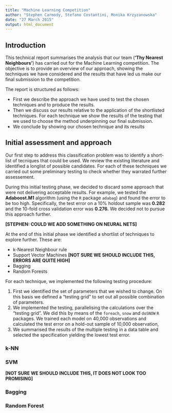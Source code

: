 ```yaml
---
title: "Machine Learning Competition"
author: "Stephen Carmody, Stefano Costantini, Monika Krzyzanowska"
date: "27 March 2015"
output: html_document
---
```

 
## Introduction

This technical report summarises the analysis that our team (__'Thy Nearest Neighbours'__) has carried out for the Machine Learning competition. The objective is to provide an overview of our approach, showing the techniques we have considered and the results that have led us make our final submission to the competition.

The report is structured as follows:

- First we describe the approach we have used to test the chosen techniques and to produce the results.
- Then we discuss our results relative to the application of the shortlisted techniques. For each technique we show the results of the testing that we used to choose the method underpinning our final submission.
- We conclude by showing our chosen technique and its results

## Initial assessment and approach

Our first step to address this classification problem was to identify a short-list of tecniques that could be used. We review the existing literature and identified a longlist of possible candidates. For each of these techniques we carried out some preliminary testing to check whether they warrated further assessement. 

During this initial testing phase, we decided to discard some approach that were not delivering acceptable results. For example, we tested the __Adaboost.M1__ algorithm (using the `R` package `adabag`) and found the error to be too high. Specifically, the test error on a 10% holdout sample was __0.282__ and the 10-fold cross validation error was __0.276.__ We decided not to pursue this approach further.

__[STEPHEN: COULD WE ADD SOMETHING ON NEURAL NETS]__

At the end of this initial phase we identified a shortlist of techniques to explore further. These are:

- k-Nearest Neighbour rule
- Support Vector Machines __[NOT SURE WE SHOULD INCLUDE THIS, ERRORS ARE QUITE HIGH]__
- Bagging
- Random Forests
 
For each technique, we implemented the following testing procedure:

1. First we identified the set of parameters that we wished to change. On this basis we defined a "testing grid" to set out all possible combination of parameters.
2. We implemented the testing, parallelising the calculations over the "testing grid". We did this by means of the `foreach`, `snow` and `doSNOW` `R` packages. We trained each model on 40,000 observations and calculated the test error on a hold-out sample of 10,000 observation,  
3. We summarised the results of the multiple testing in a data table and selected the specification yielding the lowest test error.

### k-NN



### SVM

__[NOT SURE WE SHOULD INCLUDE THIS, IT DOES NOT LOOK TOO PROMISING]__

### Bagging



### Random Forest



##


